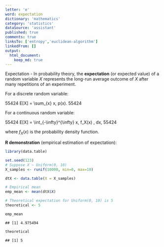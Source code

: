 ```yaml
---
letter: 'e'
word: expectation
dictionary: 'mathematics'
category: 'statistics'
dataSource: 'assistant'
published: true
comments: true
linksTo: ['entropy','euclidean-algorithm']
linkedFrom: []
output:
  html_document:
    keep_md: true
---
```




<a id="expectation">Expectation</a> - In probability theory, the **expectation** (or expected value) of a random variable $X$ represents the long-run average outcome of $X$ after many repetitions of an experiment.

For a discrete random variable:

55424
E[X] = \sum_{x} x\, p(x).
55424

For a continuous random variable:

55424
E[X] = \int_{-\infty}^{\infty} x\, f_X(x) \, dx,
55424

where $f_X(x)$ is the probability density function.

**R demonstration** (empirical estimation of expectation):


``` r
library(data.table)

set.seed(123)
# Suppose X ~ Uniform(0, 10)
X_samples <- runif(10000, min=0, max=10)

dtX <- data.table(X = X_samples)

# Empirical mean
emp_mean <- mean(dtX$X)

# Theoretical expectation for Uniform(0, 10) is 5
theoretical <- 5

emp_mean
```

```
## [1] 4.975494
```

``` r
theoretical
```

```
## [1] 5
```

